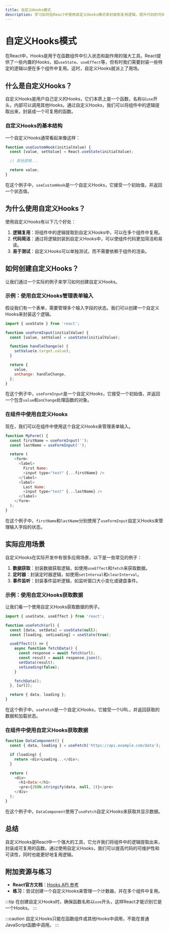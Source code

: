 ```yaml
---
title: 自定义Hooks模式
description: 学习如何在React中使用自定义Hooks模式来封装和复用逻辑，提升代码的可维护性和可读性。
---
```


# 自定义Hooks模式

在React中，Hooks是用于在函数组件中引入状态和副作用的强大工具。React提供了一些内置的Hooks，如`useState`、`useEffect`等，但有时我们需要封装一些特定的逻辑以便在多个组件中复用。这时，自定义Hooks就派上了用场。

## 什么是自定义Hooks？

自定义Hooks是用户自己定义的Hooks，它们本质上是一个函数，名称以`use`开头，内部可以调用其他Hooks。通过自定义Hooks，我们可以将组件中的逻辑提取出来，封装成一个可复用的函数。

### 自定义Hooks的基本结构

一个自定义Hooks通常看起来像这样：

```javascript
function useCustomHook(initialValue) {
  const [value, setValue] = React.useState(initialValue);

  // 其他逻辑...

  return value;
}
```

在这个例子中，`useCustomHook`是一个自定义Hooks，它接受一个初始值，并返回一个状态值。

## 为什么使用自定义Hooks？

使用自定义Hooks有以下几个好处：

1. **逻辑复用**：将组件中的逻辑提取到自定义Hooks中，可以在多个组件中复用。
2. **代码简洁**：通过将逻辑封装到自定义Hooks中，可以使组件代码更加简洁和易读。
3. **易于测试**：自定义Hooks可以单独测试，而不需要依赖于组件的渲染。

## 如何创建自定义Hooks？

让我们通过一个实际的例子来学习如何创建自定义Hooks。

### 示例：使用自定义Hooks管理表单输入

假设我们有一个表单，需要管理多个输入字段的状态。我们可以创建一个自定义Hooks来封装这个逻辑。

```javascript
import { useState } from 'react';

function useFormInput(initialValue) {
  const [value, setValue] = useState(initialValue);

  function handleChange(e) {
    setValue(e.target.value);
  }

  return {
    value,
    onChange: handleChange,
  };
}
```

在这个例子中，`useFormInput`是一个自定义Hooks，它接受一个初始值，并返回一个包含`value`和`onChange`处理函数的对象。

### 在组件中使用自定义Hooks

现在，我们可以在组件中使用这个自定义Hooks来管理表单输入。

```javascript
function MyForm() {
  const firstName = useFormInput('');
  const lastName = useFormInput('');

  return (
    <form>
      <label>
        First Name:
        <input type="text" {...firstName} />
      </label>
      <label>
        Last Name:
        <input type="text" {...lastName} />
      </label>
    </form>
  );
}
```

在这个例子中，`firstName`和`lastName`分别使用了`useFormInput`自定义Hooks来管理输入字段的状态。

## 实际应用场景

自定义Hooks在实际开发中有很多应用场景，以下是一些常见的例子：

1. **数据获取**：封装数据获取逻辑，如使用`useEffect`和`fetch`来获取数据。
2. **定时器**：封装定时器逻辑，如使用`setInterval`和`clearInterval`。
3. **事件监听**：封装事件监听逻辑，如监听窗口大小变化或键盘事件。

### 示例：使用自定义Hooks获取数据

让我们看一个使用自定义Hooks获取数据的例子。

```javascript
import { useState, useEffect } from 'react';

function useFetch(url) {
  const [data, setData] = useState(null);
  const [loading, setLoading] = useState(true);

  useEffect(() => {
    async function fetchData() {
      const response = await fetch(url);
      const result = await response.json();
      setData(result);
      setLoading(false);
    }

    fetchData();
  }, [url]);

  return { data, loading };
}
```

在这个例子中，`useFetch`是一个自定义Hooks，它接受一个URL，并返回获取的数据和加载状态。

### 在组件中使用自定义Hooks获取数据

```javascript
function DataComponent() {
  const { data, loading } = useFetch('https://api.example.com/data');

  if (loading) {
    return <div>Loading...</div>;
  }

  return (
    <div>
      <h1>Data:</h1>
      <pre>{JSON.stringify(data, null, 2)}</pre>
    </div>
  );
}
```

在这个例子中，`DataComponent`使用了`useFetch`自定义Hooks来获取并显示数据。

## 总结

自定义Hooks是React中一个强大的工具，它允许我们将组件中的逻辑提取出来，封装成可复用的函数。通过使用自定义Hooks，我们可以提高代码的可维护性和可读性，同时也能更好地复用逻辑。

## 附加资源与练习

- **React官方文档**：[Hooks API 参考](https://reactjs.org/docs/hooks-reference.html)
- **练习**：尝试创建一个自定义Hooks来管理一个计数器，并在多个组件中复用。

:::tip
在创建自定义Hooks时，确保函数名称以`use`开头，这样React才能识别它是一个Hooks。
:::

:::caution
自定义Hooks只能在函数组件或其他Hooks中调用，不能在普通JavaScript函数中调用。
:::